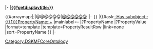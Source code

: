 <includeonly>|-
|'''[[{{{1}}}|{{#getdisplaytitle:{{{1}}}}}]]'''

{{#arraymap:{{{2|}}}|;|@@@@@@|<span class="Keyword">[[@@@@@@]]</span>&ensp;|&middot;&ensp;}}
|{{#ask:[[-Has subobject::{{{1}}}]][[PropertyName::+]]
|mainlabel=-
|?PropertyName
|?PropertyValue
|format=template
|template=PropertyResultRow
|link=none
|sort=PropertyName
}}
|-</includeonly><noinclude>[[Category:DSKMFCoreOntology]]</noinclude>
